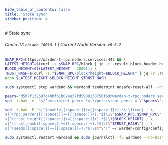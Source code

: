 ```yaml
---
hide_table_of_contents: false
title: 'State sync'
sidebar_position: 4
---
```


<div class="h1-with-icon icon-warden">
  # State sync
</div>

###### Chain ID: `chiado_10010-1` | Current Node Version: `v0.6.2`

```bash
SNAP_RPC=https://warden-t-rpc.noders.services:443 && \
LATEST_HEIGHT=$(curl -s $SNAP_RPC/block | jq -r .result.block.header.height); \
BLOCK_HEIGHT=$((LATEST_HEIGHT - 2000)); \
TRUST_HASH=$(curl -s "$SNAP_RPC/block?height=$BLOCK_HEIGHT" | jq -r .result.block_id.hash) && \
echo $LATEST_HEIGHT $BLOCK_HEIGHT $TRUST_HASH
```

```bash
sudo systemctl stop wardend && wardend tendermint unsafe-reset-all --home ~/.warden --keep-addr-book
```

```bash
peers="d5b7f132587c4bbfb1b024e37fd5989130756f69@warden-t-rpc.noders.services:27356"
sed -i.bak -e  "s/^persistent_peers *=.*/persistent_peers = \"$peers\"/" ~/.warden/config/config.toml
```

```bash
sed -i.bak -E "s|^(enable[[:space:]]+=[[:space:]]+).*$|\1true| ; \
s|^(rpc_servers[[:space:]]+=[[:space:]]+).*$|\1\"$SNAP_RPC,$SNAP_RPC\"| ; \
s|^(trust_height[[:space:]]+=[[:space:]]+).*$|\1$BLOCK_HEIGHT| ; \
s|^(trust_hash[[:space:]]+=[[:space:]]+).*$|\1\"$TRUST_HASH\"| ; \
s|^(seeds[[:space:]]+=[[:space:]]+).*$|\1\"\"|" ~/.warden/config/config.toml
```

```bash
sudo systemctl restart wardend && sudo journalctl -fu wardend --no-hostname -o cat
```
